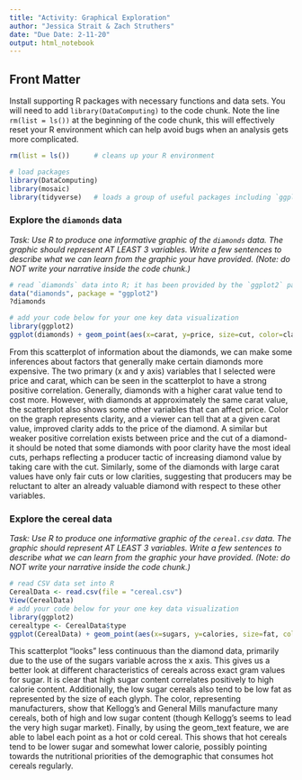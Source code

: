 ---
title: "Activity: Graphical Exploration"
author: "Jessica Strait & Zach Struthers"
date: "Due Date: 2-11-20"
output: html_notebook
---



## Front Matter

Install supporting R packages with necessary functions and data sets.  You will need to add `library(DataComputing)` to the code chunk.  Note the line `rm(list = ls())` at the beginning of the code chunk, this will effectively reset your R environment which can help avoid bugs when an analysis gets more complicated.  


```{r} 
rm(list = ls())      # cleans up your R environment

# load packages
library(DataComputing)
library(mosaic)
library(tidyverse)   # loads a group of useful packages including `ggplot2`


```


### Explore the `diamonds` data

*Task: Use R to produce one informative graphic of the `diamonds` data.  The graphic should represent AT LEAST 3 variables.  Write a few sentences to describe what we can learn from the graphic your have provided.  (Note: do NOT write your narrative inside the code chunk.)*


```{r}
# read `diamonds` data into R; it has been provided by the `ggplot2` package
data("diamonds", package = "ggplot2")
?diamonds

# add your code below for your one key data visualization
library(ggplot2)
ggplot(diamonds) + geom_point(aes(x=carat, y=price, size=cut, color=clarity))

```
From this scatterplot of information about the diamonds, we can make some inferences about factors that generally make certain diamonds more expensive. The two primary (x and y axis) variables that I selected were price and carat, which can be seen in the scatterplot to have a strong positive correlation. Generally, diamonds with a higher carat value tend to cost more. However, with diamonds at approximately the same carat value, the scatterplot also shows some other variables that can affect price. Color on the graph represents clarity, and a viewer can tell that at a given carat value, improved clarity adds to the price of the diamond. A similar but weaker positive correlation exists between price and the cut of a diamond- it should be noted that some diamonds with poor clarity have the most ideal cuts, perhaps reflecting a producer tactic of increasing diamond value by taking care with the cut. Similarly, some of the diamonds with large carat values have only fair cuts or low clarities, suggesting that producers may be reluctant to alter an already valuable diamond with respect to these other variables.


### Explore the cereal data

*Task: Use R to produce one informative graphic of the `cereal.csv` data.  The graphic should represent AT LEAST 3 variables.  Write a few sentences to describe what we can learn from the graphic your have provided. (Note: do NOT write your narrative inside the code chunk.)*


```{r}
# read CSV data set into R
CerealData <- read.csv(file = "cereal.csv")  
View(CerealData)
# add your code below for your one key data visualization
library(ggplot2)
cerealtype <- CerealData$type
ggplot(CerealData) + geom_point(aes(x=sugars, y=calories, size=fat, color=mfr)) + geom_text(aes(x=sugars, y=calories, label=cerealtype))

```

This scatterplot "looks" less continuous than the diamond data, primarily due to the use of the sugars variable across the x axis. This gives us a better look at different characteristics of cereals across exact gram values for sugar. It is clear that high sugar content correlates positively to high calorie content. Additionally, the low sugar cereals also tend to be low fat as represented by the size of each glyph. The color, representing manufacturers, show that Kellogg's and General Mills manufacture many cereals, both of high and low sugar content (though Kellogg's seems to lead the very high sugar market). Finally, by using the geom_text feature, we are able to label each point as a hot or cold cereal. This shows that hot cereals tend to be lower sugar and somewhat lower calorie, possibly pointing towards the nutritional priorities of the demographic that consumes hot cereals regularly.

